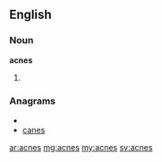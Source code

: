 ==English==
===Noun===
'''acnes'''
#{{plural of|[[acne]]}}

===Anagrams===
* {{alphagram|acens}}
* [[canes#English|canes]]

[[ar:acnes]]
[[mg:acnes]]
[[my:acnes]]
[[sv:acnes]]